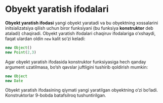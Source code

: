 # Obyekt yaratish ifodalari

**Obyekt yaratish ifodasi** yangi obyekt yaratadi va bu obyektning xossalarini initsializatsiya qilish uchun biror funksiyani (bu funksiya **konstruktor** deb ataladi) chaqiradi. Obyekt yaratish ifodalari chaqiruv ifodalariga o‘xshaydi, faqat ulardan oldin `new` kalit so‘zi keladi:

``` js
new Object()
new Point(2,3)
```

Agar obyekt yaratish ifodasida konstruktor funksiyasiga hech qanday argument uzatilmasa, bo‘sh qavslar juftligini tushirib qoldirish mumkin:

``` js
new Object
new Date
```

Obyekt yaratish ifodasining qiymati yangi yaratilgan obyektning o‘zi bo‘ladi. Konstruktorlar 9-bobda batafsilroq tushuntirilgan.